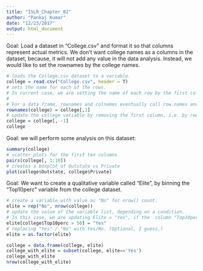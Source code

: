 ```yaml
---
title: "ISLR_Chapter_02"
author: "Pankaj Kumar"
date: "12/23/2017"
output: html_document
---
```


Goal: Load a dataset in "College.csv" and format it so that columns represent actual metrics. We don't want college names as a columns in the dataset, because, it will not add any value in the data analysis. Instead, we would like to set the rownames by the college names.
```r
# loads the College.csv dataset to a variable.
college = read.csv("College.csv", header = T)
# sets the name for each of the rows. 
# In current case, we are setting the name of each row by the first column of the data set, i.e. 'college name' in this case.
# 
# For a data frame, rownames and colnames eventually call row.names and names respectively, but the latter are preferred.
rownames(college) = college[,1]
# update the college variable by removing the first column, i.e. by removing 'college name' in current case.
college = college[, -1]
college
```

Goal: we will perform some analysis on this dataset:
```r
summary(college)
# scatter plots for the first ten columns
pairs(college[, 1:10])
# creates a boxplot of Outstate vs Private
plot(college$Outstate, college$Private)
```

Goal: We want to create a qualitative variable called "Elite", by binning the "Top10perc" variable from the college dataset.

```r
# create a variable with value as "No" for nrow() count.
elite = rep("No", nrow(college))
# update the value of the variable list, depending on a condition. 
# In this case, we are updating Elite = "Yes", if the  column "Top10perc" in the "college" dataset has value greater than 50.
elite[college$Top10perc > 50] = "Yes"
# replacing "Yes" / "No" with Yes/No. (Optional, I guess.)
elite = as.factor(elite)

college = data.frame(college, elite)
college_with_elite = subset(college, elite=='Yes')
college_with_elite
nrow(college_with_elite)
```



